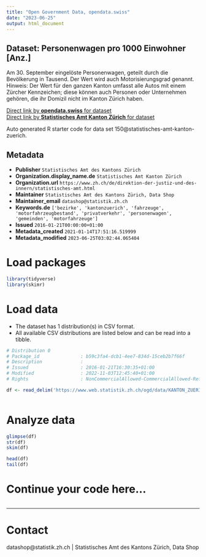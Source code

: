 ```yaml
---
title: "Open Government Data, opendata.swiss"
date: "2023-06-25"
output: html_document
---
```


## Dataset: Personenwagen pro 1000 Einwohner [Anz.]

Am 30. September eingelöste Personenwagen, geteilt durch die Bevölkerung in Tausend. Der Wert wird auch Motorisierungsgrad genannt. Hinweis: Der Wert für den ganzen Kanton umfasst alle Autos mit einem Zürcher Kennzeichen; diese können auch Personen oder Unternehmen gehören, die ihr Domizil nicht im Kanton Zürich haben.

[Direct link by **opendata.swiss** for dataset](https://opendata.swiss/de/dataset/personenwagen-pro-1000-einwohner-anz)<br>
[Direct link by **Statistisches Amt Kanton Zürich** for dataset](https://www.zh.ch/de/politik-staat/gemeinden/gemeindeportraet.html)

Auto generated R starter code for data set 150@statistisches-amt-kanton-zuerich.

## Metadata

- **Publisher** `Statistisches Amt des Kantons Zürich`
- **Organization.display_name.de** `Statistisches Amt Kanton Zürich`
- **Organization.url** `https://www.zh.ch/de/direktion-der-justiz-und-des-innern/statistisches-amt.html`
- **Maintainer** `Statistisches Amt des Kantons Zürich, Data Shop`
- **Maintainer_email** `datashop@statistik.zh.ch`
- **Keywords.de** `['bezirke', 'kantonzuerich', 'fahrzeuge', 'motorfahrzeugbestand', 'privatverkehr', 'personenwagen', 'gemeinden', 'motorfahrzeuge']`
- **Issued** `2016-01-21T00:00:00+01:00`
- **Metadata_created** `2021-01-14T17:51:16.519999`
- **Metadata_modified** `2023-06-25T03:02:44.065404`


# Load packages

```r

library(tidyverse)
library(skimr)

```

# Load data

-   The dataset has 1 distribution(s) in CSV format.
-   All available CSV distributions are listed below and can be read into a tibble.

```r

# Distribution 0
# Package_id               : b59c3fa4-dcb1-4ee7-834d-15ceb2b7f66f
# Description              : 
# Issued                   : 2016-01-21T16:30:35+01:00
# Modified                 : 2022-11-03T12:45:40+01:00
# Rights                   : NonCommercialAllowed-CommercialAllowed-ReferenceRequired

df <- read_delim('https://www.web.statistik.zh.ch/ogd/data/KANTON_ZUERICH_399.csv')



```

# Analyze data

```r

glimpse(df)
str(df)
skim(df)

head(df)
tail(df)

```

# Continue your code here...

```r

```

------------------------------------------------------------------------

# Contact

datashop@statistik.zh.ch | Statistisches Amt des Kantons Zürich, Data Shop

